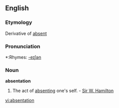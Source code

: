 ==English==

===Etymology===
Derivative of [[absent]]

===Pronunciation===
*:Rhymes: [[Rhymes:English:-eɪʃǝn|-eɪʃǝn]]

===Noun===
'''absentation'''

#The act of [[absenting]] one's self. - [[Sir W. Hamilton]]

[[vi:absentation]]